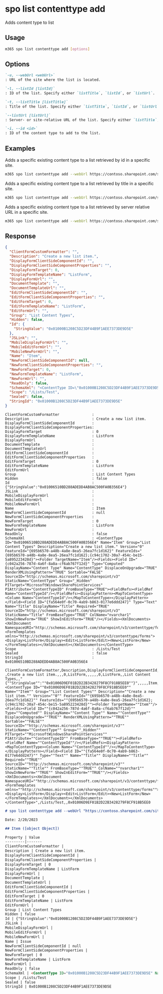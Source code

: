 
# spo list contenttype add

Adds content type to list

## Usage

```sh
m365 spo list contenttype add [options]
```

## Options

```md defintion-list
`-u, --webUrl <webUrl>`
: URL of the site where the list is located.

`-l, --listId [listId]`
: ID of the list. Specify either `listTitle`, `listId`, or `listUrl`.

`-t, --listTitle [listTitle]`
: Title of the list. Specify either `listTitle`, `listId`, or `listUrl`.

`--listUrl [listUrl]`
: Server- or site-relative URL of the list. Specify either `listTitle`, `listId`, or `listUrl`.

`-i, --id <id>`
: ID of the content type to add to the list.
```

<Global />

## Examples

Adds a specific existing content type to a list retrieved by id in a specific site.

```sh
m365 spo list contenttype add --webUrl https://contoso.sharepoint.com/sites/project-x --listId 0cd891ef-afce-4e55-b836-fce03286cccf --id 0x0120
```

Adds a specific existing content type to a list retrieved by title in a specific site.

```sh
m365 spo list contenttype add --webUrl https://contoso.sharepoint.com/sites/project-x --listTitle Documents --id 0x0120
```

Adds a specific existing content type to a list retrieved by server relative URL in a specific site.

```sh
m365 spo list contenttype add --webUrl https://contoso.sharepoint.com/sites/project-x --listUrl 'sites/project-x/Documents' --id 0x0120
```

## Response

<Tabs>
  <TabItem value="JSON">

  ```json
  {
    "ClientFormCustomFormatter": "",
    "Description": "Create a new list item.",
    "DisplayFormClientSideComponentId": "",
    "DisplayFormClientSideComponentProperties": "",
    "DisplayFormTarget": 0,
    "DisplayFormTemplateName": "ListForm",
    "DisplayFormUrl": "",
    "DocumentTemplate": "",
    "DocumentTemplateUrl": "",
    "EditFormClientSideComponentId": "",
    "EditFormClientSideComponentProperties": "",
    "EditFormTarget": 0,
    "EditFormTemplateName": "ListForm",
    "EditFormUrl": "",
    "Group": "List Content Types",
    "Hidden": false,
    "Id": {
      "StringValue": "0x01000B1208C5D23DF44B9F1AEE7373DE9D5E"
    },
    "JSLink": "",
    "MobileDisplayFormUrl": "",
    "MobileEditFormUrl": "",
    "MobileNewFormUrl": "",
    "Name": "Item",
    "NewFormClientSideComponentId": null,
    "NewFormClientSideComponentProperties": "",
    "NewFormTarget": 0,
    "NewFormTemplateName": "ListForm",
    "NewFormUrl": "",
    "ReadOnly": false,
    "SchemaXml": "<ContentType ID=\"0x01000B1208C5D23DF44B9F1AEE7373DE9D5E\" Name=\"Item\" Group=\"List Content Types\" Description=\"Create a new list item.\" Version=\"0\" FeatureId=\"{695b6570-a48b-4a8e-8ea5-26ea7fc1d162}\" FeatureIds=\"{695b6570-a48b-4a8e-8ea5-26ea7fc1d162};{c94c1702-30a7-454c-be15-5a895223428d}\"><Folder TargetName=\"Item\"/><Fields><Field ID=\"{c042a256-787d-4a6f-8a8a-cf6ab767f12d}\" Type=\"Computed\" DisplayName=\"Content Type\" Name=\"ContentType\" DisplaceOnUpgrade=\"TRUE\" RenderXMLUsingPattern=\"TRUE\" Sortable=\"FALSE\" SourceID=\"http://schemas.microsoft.com/sharepoint/v3\" StaticName=\"ContentType\" Group=\"_Hidden\" PITarget=\"MicrosoftWindowsSharePointServices\" PIAttribute=\"ContentTypeID\" FromBaseType=\"TRUE\"><FieldRefs><FieldRef Name=\"ContentTypeId\"/></FieldRefs><DisplayPattern><MapToContentType><Column Name=\"ContentTypeId\"/></MapToContentType></DisplayPattern></Field><Field ID=\"{fa564e0f-0c70-4ab9-b863-0177e6ddd247}\" Type=\"Text\" Name=\"Title\" DisplayName=\"Title\" Required=\"TRUE\" SourceID=\"http://schemas.microsoft.com/sharepoint/v3\" StaticName=\"Title\" FromBaseType=\"TRUE\" ColName=\"nvarchar1\" ShowInNewForm=\"TRUE\" ShowInEditForm=\"TRUE\"/></Fields><XmlDocuments><XmlDocument NamespaceURI=\"http://schemas.microsoft.com/sharepoint/v3/contenttype/forms\"><FormTemplates xmlns=\"http://schemas.microsoft.com/sharepoint/v3/contenttype/forms\"><Display>ListForm</Display><Edit>ListForm</Edit><New>ListForm</New></FormTemplates></XmlDocument></XmlDocuments></ContentType>",
    "Scope": "/Lists/Test",
    "Sealed": false,
    "StringId": "0x01000B1208C5D23DF44B9F1AEE7373DE9D5E"
  }
  ```

  </TabItem>
  <TabItem value="Text">

  ```text
  ClientFormCustomFormatter               :
  Description                             : Create a new list item.
  DisplayFormClientSideComponentId        :
  DisplayFormClientSideComponentProperties:
  DisplayFormTarget                       : 0
  DisplayFormTemplateName                 : ListForm
  DisplayFormUrl                          :
  DocumentTemplate                        :
  DocumentTemplateUrl                     :
  EditFormClientSideComponentId           :
  EditFormClientSideComponentProperties   :
  EditFormTarget                          : 0
  EditFormTemplateName                    : ListForm
  EditFormUrl                             :
  Group                                   : List Content Types
  Hidden                                  : false
  Id                                      : {"StringValue":"0x01006510BD288ADEDD4AB8AC500FA0B356E4"}
  JSLink                                  :
  MobileDisplayFormUrl                    :
  MobileEditFormUrl                       :
  MobileNewFormUrl                        :
  Name                                    : Item
  NewFormClientSideComponentId            : null
  NewFormClientSideComponentProperties    :
  NewFormTarget                           : 0
  NewFormTemplateName                     : ListForm
  NewFormUrl                              :
  ReadOnly                                : false
  SchemaXml                               : <ContentType ID="0x01006510BD288ADEDD4AB8AC500FA0B356E4" Name="Item" Group="List Content Types" Description="Create a new list item." Version="0" FeatureId="{695b6570-a48b-4a8e-8ea5-26ea7fc1d162}" FeatureIds="{695b6570-a48b-4a8e-8ea5-26ea7fc1d162};{c94c1702-30a7-454c-be15-5a895223428d}"><Folder TargetName="Item"/><Fields><Field ID="{c042a256-787d-4a6f-8a8a-cf6ab767f12d}" Type="Computed" DisplayName="Content Type" Name="ContentType" DisplaceOnUpgrade="TRUE" RenderXMLUsingPattern="TRUE" Sortable="FALSE" SourceID="http://schemas.microsoft.com/sharepoint/v3" StaticName="ContentType" Group="_Hidden" PITarget="MicrosoftWindowsSharePointServices" PIAttribute="ContentTypeID" FromBaseType="TRUE"><FieldRefs><FieldRef Name="ContentTypeId"/></FieldRefs><DisplayPattern><MapToContentType><Column Name="ContentTypeId"/></MapToContentType></DisplayPattern></Field><Field ID="{fa564e0f-0c70-4ab9-b863-0177e6ddd247}" Type="Text" Name="Title" DisplayName="Title" Required="TRUE" SourceID="http://schemas.microsoft.com/sharepoint/v3" StaticName="Title" FromBaseType="TRUE" ColName="nvarchar1" ShowInNewForm="TRUE" ShowInEditForm="TRUE"/></Fields><XmlDocuments><XmlDocument NamespaceURI="http://schemas.microsoft.com/sharepoint/v3/contenttype/forms"><FormTemplates xmlns="http://schemas.microsoft.com/sharepoint/v3/contenttype/forms"><Display>ListForm</Display><Edit>ListForm</Edit><New>ListForm</New></FormTemplates></XmlDocument></XmlDocuments></ContentType>
  Scope                                   : /Lists/Test
  Sealed                                  : false
  StringId                                : 0x01006510BD288ADEDD4AB8AC500FA0B356E4
  ```

  </TabItem>
  <TabItem value="CSV">

  ```csv
  ClientFormCustomFormatter,Description,DisplayFormClientSideComponentId,DisplayFormClientSideComponentProperties,DisplayFormTarget,DisplayFormTemplateName,DisplayFormUrl,DocumentTemplate,DocumentTemplateUrl,EditFormClientSideComponentId,EditFormClientSideComponentProperties,EditFormTarget,EditFormTemplateName,EditFormUrl,Group,Hidden,Id,JSLink,MobileDisplayFormUrl,MobileEditFormUrl,MobileNewFormUrl,Name,NewFormClientSideComponentId,NewFormClientSideComponentProperties,NewFormTarget,NewFormTemplateName,NewFormUrl,ReadOnly,SchemaXml,Scope,Sealed,StringId
  ,Create a new list item.,,,0,ListForm,,,,,,0,ListForm,,List Content Types,,"{""StringValue"":""0x01006D9EF01B2D22B3428279F8CF918B5EE0""}",,,,,Item,,,0,ListForm,,,"<ContentType ID=""0x01006D9EF01B2D22B3428279F8CF918B5EE0"" Name=""Item"" Group=""List Content Types"" Description=""Create a new list item."" Version=""0"" FeatureId=""{695b6570-a48b-4a8e-8ea5-26ea7fc1d162}"" FeatureIds=""{695b6570-a48b-4a8e-8ea5-26ea7fc1d162};{c94c1702-30a7-454c-be15-5a895223428d}""><Folder TargetName=""Item""/><Fields><Field ID=""{c042a256-787d-4a6f-8a8a-cf6ab767f12d}"" Type=""Computed"" DisplayName=""Content Type"" Name=""ContentType"" DisplaceOnUpgrade=""TRUE"" RenderXMLUsingPattern=""TRUE"" Sortable=""FALSE"" SourceID=""http://schemas.microsoft.com/sharepoint/v3"" StaticName=""ContentType"" Group=""_Hidden"" PITarget=""MicrosoftWindowsSharePointServices"" PIAttribute=""ContentTypeID"" FromBaseType=""TRUE""><FieldRefs><FieldRef Name=""ContentTypeId""/></FieldRefs><DisplayPattern><MapToContentType><Column Name=""ContentTypeId""/></MapToContentType></DisplayPattern></Field><Field ID=""{fa564e0f-0c70-4ab9-b863-0177e6ddd247}"" Type=""Text"" Name=""Title"" DisplayName=""Title"" Required=""TRUE"" SourceID=""http://schemas.microsoft.com/sharepoint/v3"" StaticName=""Title"" FromBaseType=""TRUE"" ColName=""nvarchar1"" ShowInNewForm=""TRUE"" ShowInEditForm=""TRUE""/></Fields><XmlDocuments><XmlDocument NamespaceURI=""http://schemas.microsoft.com/sharepoint/v3/contenttype/forms""><FormTemplates xmlns=""http://schemas.microsoft.com/sharepoint/v3/contenttype/forms""><Display>ListForm</Display><Edit>ListForm</Edit><New>ListForm</New></FormTemplates></XmlDocument></XmlDocuments></ContentType>",/Lists/Test,,0x01006D9EF01B2D22B3428279F8CF918B5EE0
  ```

  </TabItem>
  <TabItem value="Markdown">

  ```md
  # spo list contenttype add --webUrl "https://contoso.sharepoint.com/sites/project-x" --listTitle "Documents" --id "0x0103"

  Date: 2/20/2023

  ## Item ([object Object])

  Property | Value
  ---------|-------
  ClientFormCustomFormatter |
  Description | Create a new list item.
  DisplayFormClientSideComponentId |
  DisplayFormClientSideComponentProperties |
  DisplayFormTarget | 0
  DisplayFormTemplateName | ListForm
  DisplayFormUrl |
  DocumentTemplate | 
  DocumentTemplateUrl | 
  EditFormClientSideComponentId |
  EditFormClientSideComponentProperties |
  EditFormTarget | 0
  EditFormTemplateName | ListForm
  EditFormUrl |
  Group | List Content Types
  Hidden | false
  Id | {"StringValue":"0x01000B1208C5D23DF44B9F1AEE7373DE9D5E"}
  JSLink |
  MobileDisplayFormUrl |
  MobileEditFormUrl |
  MobileNewFormUrl |
  Name | Issue
  NewFormClientSideComponentId | null
  NewFormClientSideComponentProperties |
  NewFormTarget | 0
  NewFormTemplateName | ListForm
  NewFormUrl |
  ReadOnly | false
  SchemaXml | <ContentType ID="0x01000B1208C5D23DF44B9F1AEE7373DE9D5E" Name="Item" Group="List Content Types" Description="Create a new list item." Version="0" FeatureId="{695b6570-a48b-4a8e-8ea5-26ea7fc1d162}" FeatureIds="{695b6570-a48b-4a8e-8ea5-26ea7fc1d162};{c94c1702-30a7-454c-be15-5a895223428d}"><Folder TargetName="Item"/><Fields><Field ID="{c042a256-787d-4a6f-8a8a-cf6ab767f12d}" Type="Computed" DisplayName="Content Type" Name="ContentType" DisplaceOnUpgrade="TRUE" RenderXMLUsingPattern="TRUE" Sortable="FALSE" SourceID="http://schemas.microsoft.com/sharepoint/v3" StaticName="ContentType" Group="_Hidden" PITarget="MicrosoftWindowsSharePointServices" PIAttribute="ContentTypeID" FromBaseType="TRUE"><FieldRefs><FieldRef Name="ContentTypeId"/></FieldRefs><DisplayPattern><MapToContentType><Column Name="ContentTypeId"/></MapToContentType></DisplayPattern></Field><Field ID="{fa564e0f-0c70-4ab9-b863-0177e6ddd247}" Type="Text" Name="Title" DisplayName="Title" Required="TRUE" SourceID="http://schemas.microsoft.com/sharepoint/v3" StaticName="Title" FromBaseType="TRUE" ColName="nvarchar1" ShowInNewForm="TRUE" ShowInEditForm="TRUE"/></Fields><XmlDocuments><XmlDocument NamespaceURI="http://schemas.microsoft.com/sharepoint/v3/contenttype/forms"><FormTemplates xmlns="http://schemas.microsoft.com/sharepoint/v3/contenttype/forms"><Display>ListForm</Display><Edit>ListForm</Edit><New>ListForm</New></FormTemplates></XmlDocument></XmlDocuments></ContentType>
  Scope | /Lists/Test
  Sealed | false
  StringId | 0x01000B1208C5D23DF44B9F1AEE7373DE9D5E
  ```

  </TabItem>
</Tabs>

